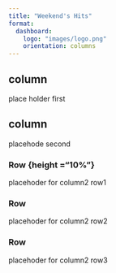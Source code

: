 ```yaml
---
title: "Weekend's Hits"
format: 
  dashboard:
    logo: "images/logo.png"
    orientation: columns
---
```



## column {width="35%"}

place holder first

## column {width="65%"}

placehode second 

### Row {height ="10%"}

placehoder for column2 row1


### Row {height="70%"}

placehoder for column2 row2

### Row {height="20%"}

placehoder for column2 row3


